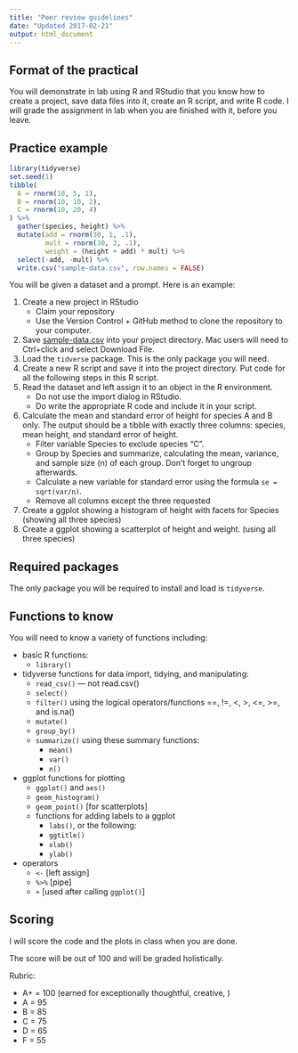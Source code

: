 ```yaml
---
title: "Peer review guidelines"
date: "Updated 2017-02-21"
output: html_document
---
```


## Format of the practical

You will demonstrate in lab using R and RStudio that you know how to create a project, save data files into it, create an R script, and write R code. I will grade the assignment in lab when you are finished with it, before you leave.

## Practice example

```r
library(tidyverse)
set.seed(1)
tibble(
  A = rnorm(10, 5, 1),
  B = rnorm(10, 10, 2),
  C = rnorm(10, 20, 4)
) %>% 
  gather(species, height) %>% 
  mutate(add = rnorm(30, 1, .1),
         mult = rnorm(30, 3, .1),
         weight = (height + add) * mult) %>% 
  select(-add, -mult) %>% 
  write.csv("sample-data.csv", row.names = FALSE)
```

You will be given a dataset and a prompt. Here is an example:

1. Create a new project in RStudio
    - Claim your repository
    - Use the Version Control + GitHub method to clone the repository to your computer.
2. Save [sample-data.csv](sample-data.csv) into your project directory. Mac users will need to Ctrl+click and select Download File.
3. Load the `tidverse` package. This is the only package you will need.
4. Create a new R script and save it into the project directory. Put code for all the following steps in this R script.
5. Read the dataset and left assign it to an object in the R environment. 
    - Do not use the import dialog in RStudio.
    - Do write the appropriate R code and include it in your script.
6. Calculate the mean and standard error of height for species A and B only. The output should be a tibble with exactly three columns: species, mean height, and standard error of height.
    - Filter variable Species to exclude species "C".
    - Group by Species and summarize, calculating the mean, variance, and sample size (n) of each group. Don't forget to ungroup afterwards.
    - Calculate a new variable for standard error using the formula `se = sqrt(var/n)`.
    - Remove all columns except the three requested
7. Create a ggplot showing a histogram of height with facets for Species (showing all three species)
8. Create a ggplot showing a scatterplot of height and weight.  (using all three species)

## Required packages

The only package you will be required to install and load is `tidyverse`.

## Functions to know

You will need to know a variety of functions including:

- basic R functions:
    - `library()`
- tidyverse functions for data import, tidying, and manipulating:
    - `read_csv()` — not read.csv()
    - `select()`
    - `filter()`  using the logical operators/functions ==, !=, <, >, <=, >=, and is.na()
    - `mutate()`
    - `group_by()`
    - `summarize()` using these summary functions:
        - `mean()`
        - `var()`
        - `n()`
- ggplot functions for plotting
    - `ggplot()` and `aes()`
    - `geom_histogram()`
    - `geom_point()`   [for scatterplots]
    - functions for adding labels to a ggplot
        - `labs()`, or the following: 
        - `ggtitle()`
        - `xlab()`
        - `ylab()`
- operators
    - `<-`   [left assign]
    - `%>%`  [pipe]
    - `+`    [used after calling `ggplot()`]

## Scoring

I will score the code and the plots in class when you are done.

The score will be out of 100 and will be graded holistically.

Rubric:

- A+ = 100   (earned for exceptionally thoughtful, creative, )
- A = 95
- B = 85
- C = 75
- D = 65
- F = 55

